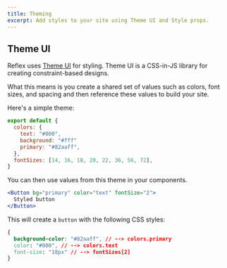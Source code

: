 ```yaml
---
title: Theming
excerpt: Add styles to your site using Theme UI and Style props.
---
```


## Theme UI

Reflex uses [Theme UI](https://theme-ui.com) for styling. Theme UI is a CSS-in-JS library
for creating constraint-based designs.

What this means is you create a shared set of values such as colors, font sizes, and spacing and then reference
these values to build your site.

Here's a simple theme:

```js title=src/gatsby-theme-base/theme.js
export default {
  colors: {
    text: "#000",
    background: "#fff"
    primary: "#82aaff",
  },
  fontSizes: [14, 16, 18, 20, 22, 36, 56, 72],
}
```

You can then use values from this theme in your components.

```jsx
<Button bg="primary" color="text" fontSize="2">
  Styled button
</Button>
```

This will create a `button` with the following CSS styles:

```css
{
  background-color: "#82aaff", // --> colors.primary
  color: "#000", // --> colors.text
  font-size: "18px" // --> fontSizes[2]
}
```
